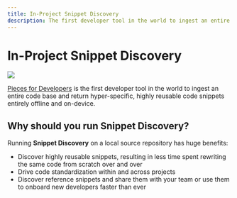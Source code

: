 ```yaml
---
title: In-Project Snippet Discovery
description: The first developer tool in the world to ingest an entire code base and return hyper-specific, highly reusable code snippets entirely offline and on-device.
---
```


<link rel="canonical" href="https://docs.pieces.app/product-highlights-and-benefits/in-project-snippet-discovery" />

# In-Project Snippet Discovery

<Image zoom src="https://storage.googleapis.com/pieces_static_resources/vs_code_marketplace/GIFs/SNIPPET_DISCOVERY_VS_CODE_MIN" />

<a target="_blank" href="https://docs.pieces.app/overview">Pieces for Developers</a> is the first developer tool in the world to ingest an entire code base and return hyper-specific, highly reusable code snippets entirely offline and on-device.

## Why should you run Snippet Discovery?
Running **Snippet Discovery** on a local source repository has huge benefits:
  - Discover highly reusable snippets, resulting in less time spent rewriting the same code from scratch over and over
  - Drive code standardization within and across projects
  - Discover reference snippets and share them with your team or use them to onboard new developers faster than ever
